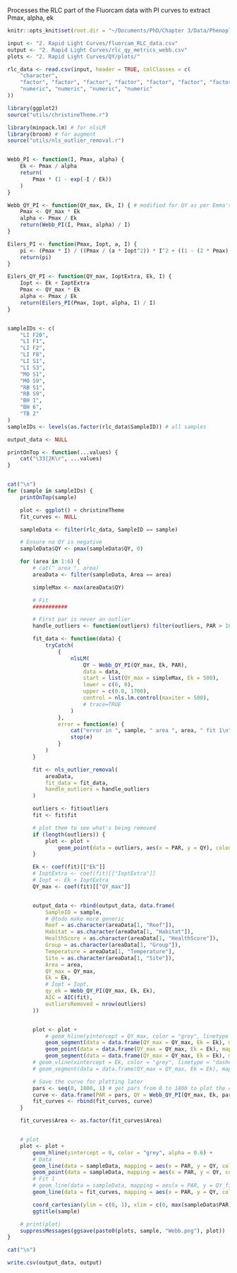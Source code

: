 Processes the RLC part of the Fluorcam data with PI curves to extract Pmax, alpha, ek

```r
knitr::opts_knit$set(root.dir = "~/Documents/PhD/Chapter 3/Data/Phenoplate data/R analysis")

input <- "2. Rapid Light Curves/fluorcam_RLC_data.csv"
output <- "2. Rapid Light Curves/rlc_qy_metrics_webb.csv"
plots <- "2. Rapid Light Curves/QY/plots/"
```


```r
rlc_data <- read.csv(input, header = TRUE, colClasses = c(
    "character",
    "factor", "factor", "factor", "factor", "factor", "factor", "factor",
    "numeric", "numeric", "numeric", "numeric"
))
```

```r
library(ggplot2)
source("utils/christineTheme.r")
```

```R
library(minpack.lm) # for nlsLM
library(broom) # for augment
source("utils/nls_outlier_removal.r")


Webb_PI <- function(I, Pmax, alpha) {
    Ek <- Pmax / alpha
    return(
        Pmax * (1 - exp(-I / Ek))
    )
}

Webb_QY_PI <- function(QY_max, Ek, I) { # modified for QY as per Emma's Excel sheet
    Pmax <- QY_max * Ek
    alpha <- Pmax / Ek
    return(Webb_PI(I, Pmax, alpha) / I)
}

Eilers_PI <- function(Pmax, Iopt, a, I) {
    pi <- (Pmax * I) / ((Pmax / (a * Iopt^2)) * I^2 + ((1 - (2 * Pmax) / (a * Iopt)) * I) + (Pmax / a))
    return(pi)
}

Eilers_QY_PI <- function(QY_max, IoptExtra, Ek, I) {
    Iopt <- Ek + IoptExtra
    Pmax <- QY_max * Ek
    alpha <- Pmax / Ek
    return(Eilers_PI(Pmax, Iopt, alpha, I) / I)
}


sampleIDs <- c(
    "LI F20",
    "LI F1",
    "LI F2",
    "LI F8",
    "LI S1",
    "LI S3",
    "MO S1",
    "MO S9",
    "RB S1",
    "RB S9",
    "BH 1",
    "BH 6",
    "TB 2"
)
sampleIDs <- levels(as.factor(rlc_data$SampleID)) # all samples

output_data <- NULL

printOnTop <- function(...values) {
    cat("\33[2K\r", ...values)
}


cat("\n")
for (sample in sampleIDs) {
    printOnTop(sample)

    plot <- ggplot() + christineTheme
    fit_curves <- NULL

    sampleData <- filter(rlc_data, SampleID == sample)

    # Ensure no QY is negative
    sampleData$QY <- pmax(sampleData$QY, 0)

    for (area in 1:6) {
        # cat(" area ", area)
        areaData <- filter(sampleData, Area == area)

        simpleMax <- max(areaData$QY)

        # Fit
        ###########

        # First par is never an outlier
        handle_outliers <- function(outliers) filter(outliers, PAR > 100)

        fit_data <- function(data) {
            tryCatch(
                {
                    nlsLM(
                        QY ~ Webb_QY_PI(QY_max, Ek, PAR),
                        data = data,
                        start = list(QY_max = simpleMax, Ek = 500),
                        lower = c(0, 0),
                        upper = c(0.8, 1700),
                        control = nls.lm.control(maxiter = 500),
                        # trace=TRUE
                    )
                },
                error = function(e) {
                    cat("error in ", sample, " area ", area, " fit 1\n")
                    stop(e)
                }
            )
        }

        fit <- nls_outlier_removal(
            areaData,
            fit_data = fit_data,
            handle_outliers = handle_outliers
        )

        outliers <- fit$outliers
        fit <- fit$fit

        # plot them to see what's being removed
        if (length(outliers)) {
            plot <- plot +
                geom_point(data = outliers, aes(x = PAR, y = QY), colour = "red", pch = 1, size = 3)
        }

        Ek <- coef(fit)[["Ek"]]
        # IoptExtra <- coef(fit)[["IoptExtra"]]
        # Iopt <- Ek + IoptExtra
        QY_max <- coef(fit)[["QY_max"]]


        output_data <- rbind(output_data, data.frame(
            SampleID = sample,
            # @todo make more generic
            Reef = as.character(areaData[1, "Reef"]),
            Habitat = as.character(areaData[1, "Habitat"]),
            HealthScore = as.character(areaData[1, "HealthScore"]),
            Group = as.character(areaData[1, "Group"]),
            Temperature = areaData[1, "Temperature"],
            Site = as.character(areaData[1, "Site"]),
            Area = area,
            QY_max = QY_max,
            Ek = Ek,
            # Iopt = Iopt,
            qy_ek = Webb_QY_PI(QY_max, Ek, Ek),
            AIC = AIC(fit),
            outliersRemoved = nrow(outliers)
        ))


        plot <- plot +
            # geom_hline(yintercept = QY_max, color = "grey", linetype = "dashed", alpha = 0.6) +
            geom_segment(data = data.frame(QY_max = QY_max, Ek = Ek), mapping = aes(x = Ek, y = 0, xend = Ek, yend = Webb_QY_PI(QY_max, Ek, Ek)), color = "grey", alpha = 0.5) +
            geom_point(data = data.frame(QY_max = QY_max, Ek = Ek), mapping = aes(x = Ek, y = Webb_QY_PI(QY_max, Ek, Ek)), pch = 4, size = 2.5) +
            geom_segment(data = data.frame(QY_max = QY_max, Ek = Ek), mapping = aes(x = 0, y = QY_max, xend = Ek, yend = 0), color = "grey", linetype = "dotted", alpha = 0.4)
        # geom_vline(xintercept = Ek, color = "grey", linetype = "dashed", alpha = 0.6)
        # geom_segment(data = data.frame(QY_max = QY_max, Ek = Ek), mapping = aes(x = Ek, y = QY_max, xend = Ek, yend = 0), color = "grey", linetype = "dashed")

        # Save the curve for plotting later
        pars <- seq(0, 1800, 1) # get pars from 0 to 1800 to plot the curve against
        curve <- data.frame(PAR = pars, QY = Webb_QY_PI(QY_max, Ek, pars), Area = area)
        fit_curves <- rbind(fit_curves, curve)
    }

    fit_curves$Area <- as.factor(fit_curves$Area)


    # plot
    plot <- plot +
        geom_hline(yintercept = 0, color = "grey", alpha = 0.6) +
        # Data
        geom_line(data = sampleData, mapping = aes(x = PAR, y = QY, col = Area), alpha = 0.2) +
        geom_point(data = sampleData, mapping = aes(x = PAR, y = QY, col = Area)) +
        # Fit 1
        # geom_line(data = sampleData, mapping = aes(x = PAR, y = QY_fit, col = Area), linetype = 1) +
        geom_line(data = fit_curves, mapping = aes(x = PAR, y = QY, col = Area), linetype = 1) +

        coord_cartesian(ylim = c(0, 1), xlim = c(0, max(sampleData$PAR))) +
        ggtitle(sample)

    # print(plot)
    suppressMessages(ggsave(paste0(plots, sample, "Webb.png"), plot))
}

cat("\n")

write.csv(output_data, output)
```
